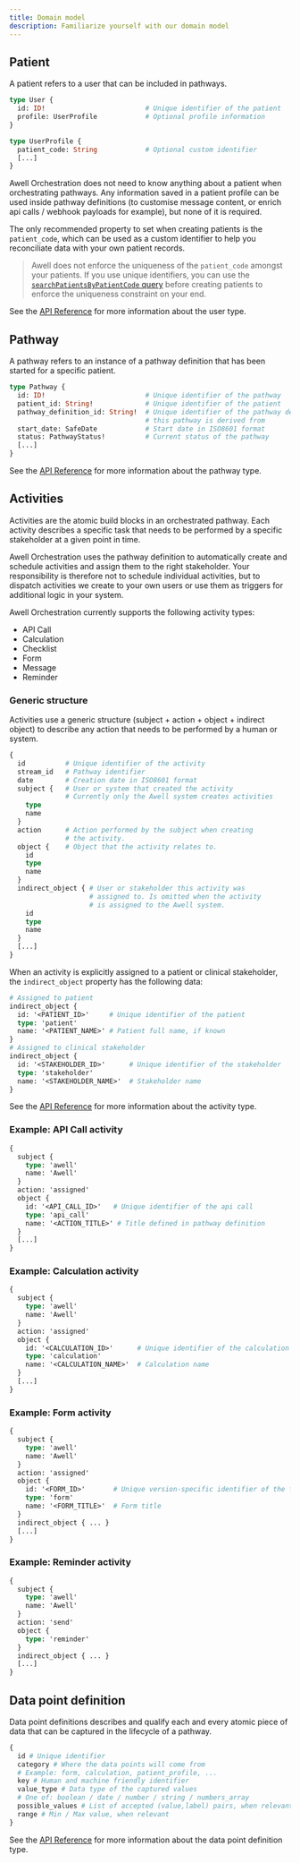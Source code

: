 ```yaml
---
title: Domain model
description: Familiarize yourself with our domain model
---
```


## Patient

A patient refers to a user that can be included in pathways.

```graphql
type User {
  id: ID!                         # Unique identifier of the patient
  profile: UserProfile            # Optional profile information
}

type UserProfile {
  patient_code: String            # Optional custom identifier
  [...]
}
```

Awell Orchestration does not need to know anything about a patient when orchestrating pathways. Any information saved in a patient profile can be used inside pathway definitions (to customise message content, or enrich api calls / webhook payloads for example), but none of it is required.

The only recommended property to set when creating patients is the `patient_code`, which can be used as a custom identifier to help you reconciliate data with your own patient records.

> Awell does not enforce the uniqueness of the `patient_code` amongst your patients. If you use unique identifiers, you can use the [`searchPatientsByPatientCode` query](/api-reference/queries/search-patient) before creating patients to enforce the uniqueness constraint on your end.

See the [API Reference](/awell-orchestration/api-reference/overview/schema) for more information about the user type.

## Pathway

A pathway refers to an instance of a pathway definition that has been started for a specific patient.

```graphql
type Pathway {
  id: ID!                         # Unique identifier of the pathway
  patient_id: String!             # Unique identifier of the patient
  pathway_definition_id: String!  # Unique identifier of the pathway definition
                                  # this pathway is derived from
  start_date: SafeDate            # Start date in ISO8601 format
  status: PathwayStatus!          # Current status of the pathway
  [...]
}
```

See the [API Reference](/awell-orchestration/api-reference/overview/schema) for more information about the pathway type.

## Activities

Activities are the atomic build blocks in an orchestrated pathway. Each activity describes a specific task that needs to be performed by a specific stakeholder at a given point in time.

Awell Orchestration uses the pathway definition to automatically create and schedule activities and assign them to the right stakeholder. Your responsibility is therefore not to schedule individual activities, but to dispatch activities we create to your own users or use them as triggers for additional logic in your system.

Awell Orchestration currently supports the following activity types:

- API Call
- Calculation
- Checklist
- Form
- Message
- Reminder

### Generic structure

Activities use a generic structure (subject + action + object + indirect object) to describe any action that needs to be performed by a human or system.

```graphql
{
  id          # Unique identifier of the activity
  stream_id   # Pathway identifier
  date        # Creation date in ISO8601 format
  subject {   # User or system that created the activity
              # Currently only the Awell system creates activities
    type
    name
  }
  action      # Action performed by the subject when creating
              # the activity.
  object {    # Object that the activity relates to.
    id
    type
    name
  }
  indirect_object { # User or stakeholder this activity was
                    # assigned to. Is omitted when the activity
                    # is assigned to the Awell system.
    id
    type
    name
  }
  [...]
}
```

When an activity is explicitly assigned to a patient or clinical stakeholder, the `indirect_object` property has the following data:

```graphql
# Assigned to patient
indirect_object {
  id: '<PATIENT_ID>'     # Unique identifier of the patient
  type: 'patient'
  name: '<PATIENT_NAME>' # Patient full name, if known
}
# Assigned to clinical stakeholder
indirect_object {
  id: '<STAKEHOLDER_ID>'      # Unique identifier of the stakeholder
  type: 'stakeholder'
  name: '<STAKEHOLDER_NAME>'  # Stakeholder name
}
```

See the [API Reference](/awell-orchestration/api-reference/overview/schema) for more information about the activity type.

### Example: API Call activity

```graphql
{
  subject {
    type: 'awell'
    name: 'Awell'
  }
  action: 'assigned'
  object {
    id: '<API_CALL_ID>'   # Unique identifier of the api call
    type: 'api_call'
    name: '<ACTION_TITLE>' # Title defined in pathway definition
  }
  [...]
}
```

### Example: Calculation activity

```graphql
{
  subject {
    type: 'awell'
    name: 'Awell'
  }
  action: 'assigned'
  object {
    id: '<CALCULATION_ID>'      # Unique identifier of the calculation
    type: 'calculation'
    name: '<CALCULATION_NAME>'  # Calculation name
  }
  [...]
}
```

### Example: Form activity

```graphql
{
  subject {
    type: 'awell'
    name: 'Awell'
  }
  action: 'assigned'
  object {
    id: '<FORM_ID>'       # Unique version-specific identifier of the form
    type: 'form'
    name: '<FORM_TITLE>'  # Form title
  }
  indirect_object { ... }
  [...]
}
```

### Example: Reminder activity

```graphql
{
  subject {
    type: 'awell'
    name: 'Awell'
  }
  action: 'send'
  object {
    type: 'reminder'
  }
  indirect_object { ... }
  [...]
}
```

## Data point definition

Data point definitions describes and qualify each and every atomic piece of data that can be captured in the lifecycle of a pathway.

```graphql
{
  id # Unique identifier
  category # Where the data points will come from
  # Example: form, calculation, patient_profile, ...
  key # Human and machine friendly identifier
  value_type # Data type of the captured values
  # One of: boolean / date / number / string / numbers_array
  possible_values # List of accepted (value,label) pairs, when relevant.
  range # Min / Max value, when relevant
}
```

See the [API Reference](/awell-orchestration/api-reference/overview/schema) for more information about the data point definition type.
